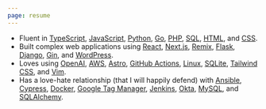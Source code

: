 ```yaml
---
page: resume
---
```


- Fluent in
  [TypeScript](https://www.typescriptlang.org/),
  [JavaScript](https://en.wikipedia.org/wiki/JavaScript),
  [Python](https://www.python.org/),
  [Go](https://golang.org/),
  [PHP](https://www.php.net/),
  [SQL](https://en.wikipedia.org/wiki/SQL),
  [HTML](https://en.wikipedia.org/wiki/HTML5),
  and [CSS](https://www.w3.org/Style/CSS/Overview.en.html).
- Built complex web applications using
  [React](https://reactjs.org/),
  [Next.js](https://nextjs.org/),
  [Remix](https://remix.run/),
  [Flask](https://www.palletsprojects.com/p/flask/),
  [Django](https://www.djangoproject.com/),
  [Gin](https://gin-gonic.com/),
  and [WordPress](https://wordpress.org/).
- Loves using
  [OpenAI](https://openai.com),
  [AWS](https://aws.amazon.com/),
  [Astro](https://astro.build/),
  [GitHub Actions](https://github.com/features/actions),
  [Linux](https://en.wikipedia.org/wiki/Linux),
  [SQLite](https://sqlite.org/index.html),
  [Tailwind CSS](https://tailwindcss.com/),
  and [Vim](https://www.vim.org/).
- Has a love-hate relationship (that I will happily defend) with
  [Ansible](https://www.ansible.com/),
  [Cypress](https://www.cypress.io/),
  [Docker](https://www.docker.com/),
  [Google Tag Manager](https://tagmanager.google.com/),
  [Jenkins](https://jenkins.io/),
  [Okta](https://www.okta.com/),
  [MySQL](https://www.mysql.com/),
  and [SQLAlchemy](https://www.sqlalchemy.org/).
